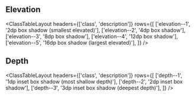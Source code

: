 
<Meta title="Style Utilities/Shadow"  />

## Elevation

<ClassTableLayout
  headers={['class', 'description']}
  rows={[
    ['elevation--1', '2dp box shadow (smallest elevated)'],
    ['elevation--2', '4dp box shadow'],
    ['elevation--3', '8dp box shadow'],
    ['elevation--4', '12dp box shadow'],
    ['elevation--5', '16dp box shadow (largest elevated)'],
  ]} 
/>

<Story name="Elevation">
  <div style={containerStyles}>
    <Item label="elevation--1"><div className="elevation--1 rounded--all" style={generalStyles} /></Item>
    <Item label="elevation--2"><div className="elevation--2 rounded--all" style={generalStyles} /></Item>
    <Item label="elevation--3"><div className="elevation--3 rounded--all" style={generalStyles} /></Item>
    <Item label="elevation--4"><div className="elevation--4 rounded--all" style={generalStyles} /></Item>
    <Item label="elevation--5"><div className="elevation--5 rounded--all" style={generalStyles} /></Item>
  </div>
</Story>

## Depth

<ClassTableLayout
  headers={['class', 'description']}
  rows={[
    ['depth--1', '1dp inset box shadow (most shallow depth)'],
    ['depth--2', '2dp inset box shadow'],
    ['depth--3', '3dp inset box shadow (deepest depth)'],
  ]} 
/>

<Story name="Depth">
  <div style={containerStyles}>
    <Item label="depth--1"><div className="depth--1 rounded--all" style={generalStyles} /></Item>
    <Item label="depth--2"><div className="depth--2 rounded--all" style={generalStyles} /></Item>
    <Item label="depth--3"><div className="depth--3 rounded--all" style={generalStyles} /></Item>
  </div>
</Story>